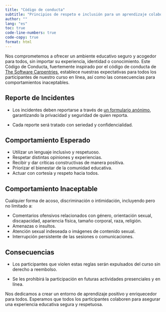 ```yaml
---
title: "Código de conducta"
subtitle: "Principios de respeto e inclusión para un aprendizaje colaborativo"
author: ""
lang: "es"
toc: true
code-line-numbers: true
code-copy: true
format: html
---
```


Nos comprometemos a ofrecer un ambiente educativo seguro y acogedor para todos, sin importar su experiencia, identidad o conocimiento. Este Código de Conducta, fuertemente inspirado por el código de conducta de [The Software Carpentries](https://www.software-carpentry.org/), establece nuestras expectativas para todos los participantes de nuestro curso en línea, así como las consecuencias para comportamientos inaceptables.

## Reporte de Incidentes

+ Los incidentes deben reportarse a través de [un formulario anónimo](https://tally.so/r/3EP4r2), garantizando la privacidad y seguridad de quien reporta.

+ Cada reporte será tratado con seriedad y confidencialidad.

## Comportamiento Esperado

+ Utilizar un lenguaje inclusivo y respetuoso.
+ Respetar distintas opiniones y experiencias.
+ Recibir y dar críticas constructivas de manera positiva.
+ Priorizar el bienestar de la comunidad educativa.
+ Actuar con cortesía y respeto hacia todos.

## Comportamiento Inaceptable
Cualquier forma de acoso, discriminación o intimidación, incluyendo pero no limitado a:

+ Comentarios ofensivos relacionados con género, orientación sexual, discapacidad, apariencia física, tamaño corporal, raza, religión.
+ Amenazas o insultos.
+ Atención sexual indeseada o imágenes de contenido sexual.
+ Interrupción persistente de las sesiones o comunicaciones.

## Consecuencias

+ Los participantes que violen estas reglas serán expulsados del curso sin derecho a reembolso.

+ Se les prohibirá la participación en futuras actividades presenciales y en línea.


Nos dedicamos a crear un entorno de aprendizaje positivo y enriquecedor para todos. Esperamos que todos los participantes colaboren para asegurar una experiencia educativa segura y respetuosa.


